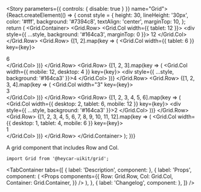 

<Meta title="Components/Atoms/Grid" component={Grid} />

<!-- Canvas -->

<Story parameters={{ controls: { disable: true } }} name="Grid">
  {React.createElement(() => {
    const style = {
      height: 30,
      lineHeight: '30px',
      color: '#fff',
      background: '#7394c8',
      textAlign: 'center',
      marginTop: 10,
    };
    return (
      <Grid.Container>
        <Grid.Row>
          <Grid.Col width={{ tablet: 12 }}>
            <div style={{ ...style, background: '#164ca3', marginTop: 0 }}>
              12
            </div>
          </Grid.Col>
        </Grid.Row>
        <Grid.Row>
          {[1, 2].map(key => (
            <Grid.Col width={{ tablet: 6 }} key={key}>
              <div style={style}>6</div>
            </Grid.Col>
          ))}
        </Grid.Row>
        <Grid.Row>
          {[1, 2, 3].map(key => (
            <Grid.Col width={{ mobile: 12, desktop: 4 }} key={key}>
              <div style={{ ...style, background: '#164ca3' }}>4</div>
            </Grid.Col>
          ))}
        </Grid.Row>
        <Grid.Row>
          {[1, 2, 3, 4].map(key => (
            <Grid.Col width="3" key={key}>
              <div style={style}>3</div>
            </Grid.Col>
          ))}
        </Grid.Row>
        <Grid.Row>
          {[1, 2, 3, 4, 5, 6].map(key => (
            <Grid.Col width={{ desktop: 2, tablet: 6, mobile: 12 }} key={key}>
              <div style={{ ...style, background: '#164ca3' }}>2</div>
            </Grid.Col>
          ))}
        </Grid.Row>
        <Grid.Row>
          {[1, 2, 3, 4, 5, 6, 7, 8, 9, 10, 11, 12].map(key => (
            <Grid.Col width={{ desktop: 1, tablet: 4, mobile: 6 }} key={key}>
              <div style={style}>1</div>
            </Grid.Col>
          ))}
        </Grid.Row>
      </Grid.Container>
    );
  })}
</Story>

<!-- Docs -->

<ComponentHeader
  name="Grid"
  version={version}
  stage={3}
  design="https://www.figma.com/file/rrvkvQEoVTOHa7MzyKSaoz/OTP-Design-System?node-id=1370%3A39327"
/>

A grid component that includes Row and Col.

```tsx
import Grid from '@heycar-uikit/grid';
```

<TabContainer
  tabs={[
    { label: 'Description', component: <Description /> },
    {
      label: 'Props',
      component: (
        <Props
          components={{
            Row: Grid.Row,
            Col: Grid.Col,
            Container: Grid.Container,
          }}
        />
      ),
    },
    { label: 'Changelog', component: <Changelog /> },
  ]}
/>
